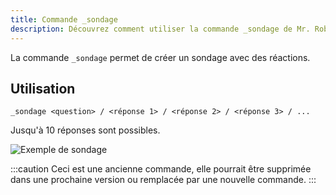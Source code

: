 ```yaml
---
title: Commande _sondage
description: Découvrez comment utiliser la commande _sondage de Mr. Robøt.
---
```


La commande `_sondage` permet de créer un sondage avec des réactions.

## Utilisation

```
_sondage <question> / <réponse 1> / <réponse 2> / <réponse 3> / ...
```

Jusqu'à 10 réponses sont possibles.

![Exemple de sondage](https://i.thomasbnt.dev/i/42t53.png)

:::caution
Ceci est une ancienne commande, elle pourrait être supprimée dans une prochaine version ou remplacée par une nouvelle commande.
:::